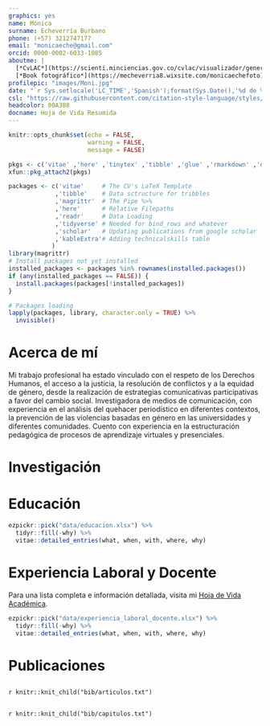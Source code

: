 ```yaml
---
graphics: yes
name: Mónica
surname: Echeverría Burbano
phone: (+57) 3212747177
email: "monicaeche@gmail.com"
orcid: 0000-0002-6033-1085
aboutme: |
  [*CvLAC*](https://scienti.minciencias.gov.co/cvlac/visualizador/generarCurriculoCv.do?cod_rh=0001636025) • 
  [*Book fotográfico*](https://mecheverria8.wixsite.com/monicaechefoto)
profilepic: "images/Moni.jpg"
date: "`r Sys.setlocale('LC_TIME','Spanish');format(Sys.Date(),'%d de %B de %Y')`"
csl: "https://raw.githubusercontent.com/citation-style-language/styles/master/apa-cv.csl"
headcolor: 00A388
docname: Hoja de Vida Resumida
---
```


```r
knitr::opts_chunk$set(echo = FALSE,
                      warning = FALSE,
                      message = FALSE)

pkgs <- c('vitae' ,'here' ,'tinytex' ,'tibble' ,'glue' ,'rmarkdown' ,'dplyr', 'readr' ,'yaml')
xfun::pkg_attach2(pkgs)

packages <- c('vitae'     # The CV's LaTeX Template
             ,'tibble'    # Data sctructure for tribbles
             ,'magrittr'  # The Pipe %>%
             ,'here'      # Relative Filepaths
             ,'readr'     # Data Loading
             ,'tidyverse' # Needed for bind_rows and whatever
             ,'scholar'   # Updating publications from google scholar
             ,'kableExtra'# Adding technicalskills table
            )
library(magrittr)
# Install packages not yet installed
installed_packages <- packages %in% rownames(installed.packages())
if (any(installed_packages == FALSE)) {
  install.packages(packages[!installed_packages])
}

# Packages loading
lapply(packages, library, character.only = TRUE) %>%
  invisible()
```

# Acerca de mí

Mi trabajo profesional ha estado vinculado con el respeto de los Derechos Humanos, el acceso a la justicia, la resolución de conflictos y a la equidad de género, desde la realización de estrategias comunicativas participativas a favor del cambio social. Investigadora de medios de comunicación, con experiencia en el análisis del quehacer periodístico en diferentes contextos, la prevención de las violencias basadas en género en las universidades y diferentes comunidades. Cuento con experiencia en la estructuración pedagógica de procesos de aprendizaje virtuales y presenciales.

# Investigación

\begin{cvskills}
  \cvskill
    {Líneas de Investigación}
    {Comunicación estratégica en organizaciones y movimientos sociales •  • Género • Interseccionalidad \newline
    Comunicación con enfoque de derechos humanos • Análisis de medios}
\end{cvskills}

# Educación

```r
ezpickr::pick("data/educacion.xlsx") %>%
  tidyr::fill(-why) %>%
  vitae::detailed_entries(what, when, with, where, why)
```

# Experiencia Laboral y Docente

Para una lista completa e información detallada, visita mi [Hoja de Vida Académica](https://github.com/JDLeongomez/Moni_HV/raw/main/Monica_Echeverria_HV.pdf).

```r
ezpickr::pick("data/experiencia_laboral_docente.xlsx") %>%
  tidyr::fill(-why) %>%
  vitae::detailed_entries(what, when, with, where, why)
```

# Publicaciones

## \textbf{Artículos}

\begingroup
\setlength{\parindent}{-0.5in}
\setlength{\leftskip}{0.5in}

`r knitr::knit_child("bib/articulos.txt")`

\endgroup

## \textbf{Capítulos de Libro}

\begingroup
\setlength{\parindent}{-0.5in}
\setlength{\leftskip}{0.5in}

`r knitr::knit_child("bib/capitulos.txt")`

\endgroup